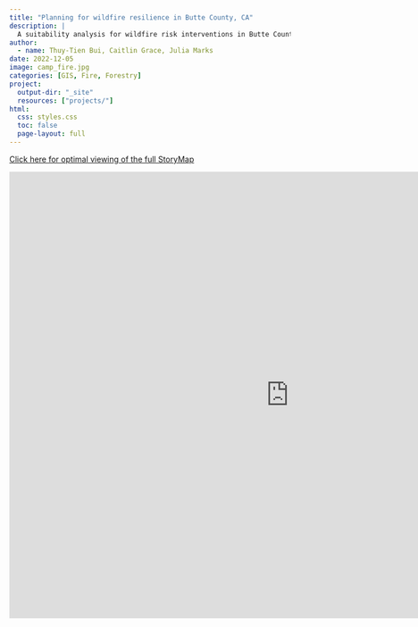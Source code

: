 ```yaml
---
title: "Planning for wildfire resilience in Butte County, CA"
description: |
  A suitability analysis for wildfire risk interventions in Butte County
author:
  - name: Thuy-Tien Bui, Caitlin Grace, Julia Marks
date: 2022-12-05
image: camp_fire.jpg
categories: [GIS, Fire, Forestry]
project:
  output-dir: "_site"
  resources: ["projects/"]
html:
  css: styles.css
  toc: false
  page-layout: full
---
```


[Click here for optimal viewing of the full StoryMap](https://arcg.is/rLjr0){.button}

<iframe src="https://storymaps.arcgis.com/stories/d6275f601ba140238be546568e526d1c?header" width="1000px" height="800px" frameborder="0" allowfullscreen allow="geolocation">

</iframe>
